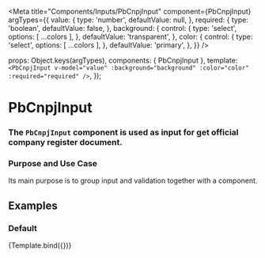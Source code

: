 
<Meta
  title="Components/Inputs/PbCnpjInput"
  component={PbCnpjInput}
  argTypes={{
    value: {
      type: 'number',
      defaultValue: null,
    },
    required: {
      type: 'boolean',
      defaultValue: false,
    },
    background: {
      control: {
        type: 'select',
        options: [ ...colors ],
      },
      defaultValue: 'transparent',
    },
    color: {
      control: {
        type: 'select',
        options: [ ...colors ],
      },
      defaultValue: 'primary',
    },
  }}
/>

  props: Object.keys(argTypes),
  components: { PbCnpjInput },
  template: `
    <PbCnpjInput
      v-model="value"
      :background="background"
      :color="color"
      :required="required"
    />
  `,
});

# **PbCnpjInput**
### The `PbCnpjInput` component is used as input for get official company register document.

### Purpose and Use Case
Its main purpose is to group input and validation together with a component.

## Examples

### Default

<Canvas>
  <Story name="Default">
    {Template.bind({})}
  </Story>
</Canvas>
